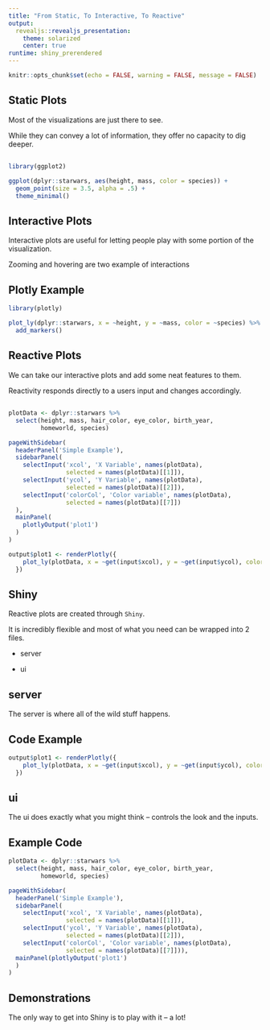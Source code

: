 ```yaml
---
title: "From Static, To Interactive, To Reactive"
output:
  revealjs::revealjs_presentation:
    theme: solarized
    center: true
runtime: shiny_prerendered
---
```


```r
knitr::opts_chunk$set(echo = FALSE, warning = FALSE, message = FALSE)
```

## Static Plots

Most of the visualizations are just there to see.

While they can convey a lot of information, they offer no capacity to dig deeper.

## 

```r
library(ggplot2)

ggplot(dplyr::starwars, aes(height, mass, color = species)) + 
  geom_point(size = 3.5, alpha = .5) +
  theme_minimal()
```


## Interactive Plots

Interactive plots are useful for letting people play with some portion of the visualization.

Zooming and hovering are two example of interactions

## Plotly Example

```r
library(plotly)

plot_ly(dplyr::starwars, x = ~height, y = ~mass, color = ~species) %>% 
  add_markers()
```


## Reactive Plots

We can take our interactive plots and add some neat features to them.

Reactivity responds directly to a users input and changes accordingly.

##

```r

plotData <- dplyr::starwars %>% 
  select(height, mass, hair_color, eye_color, birth_year, 
         homeworld, species)

pageWithSidebar(
  headerPanel('Simple Example'),
  sidebarPanel(
    selectInput('xcol', 'X Variable', names(plotData), 
                selected = names(plotData)[[1]]),
    selectInput('ycol', 'Y Variable', names(plotData), 
                selected = names(plotData)[[2]]),
    selectInput('colorCol', 'Color variable', names(plotData), 
                selected = names(plotData)[[7]])
  ),
  mainPanel(
    plotlyOutput('plot1')
  )
)
```

```r
output$plot1 <- renderPlotly({
    plot_ly(plotData, x = ~get(input$xcol), y = ~get(input$ycol), color = ~get(input$colorCol)) %>% add_markers()
  })
```

## Shiny

Reactive plots are created through `Shiny`.

It is incredibly flexible and most of what you need can be wrapped into 2 files.

- server

- ui

## server

The server is where all of the wild stuff happens.

## Code Example

```r
output$plot1 <- renderPlotly({
    plot_ly(plotData, x = ~get(input$xcol), y = ~get(input$ycol), color = ~get(input$colorCol)) %>% add_markers()
  })
```

## ui

The ui does exactly what you might think -- controls the look and the inputs.

## Example Code

```r
plotData <- dplyr::starwars %>% 
  select(height, mass, hair_color, eye_color, birth_year, 
         homeworld, species)

pageWithSidebar(
  headerPanel('Simple Example'),
  sidebarPanel(
    selectInput('xcol', 'X Variable', names(plotData), 
                selected = names(plotData)[[1]]),
    selectInput('ycol', 'Y Variable', names(plotData), 
                selected = names(plotData)[[2]]),
    selectInput('colorCol', 'Color variable', names(plotData), 
                selected = names(plotData)[[7]])),
  mainPanel(plotlyOutput('plot1')
  )
)
```


## Demonstrations

The only way to get into Shiny is to play with it -- a lot!